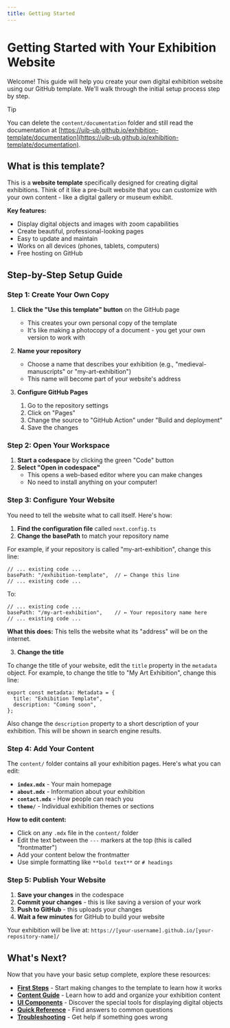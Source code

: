 ```yaml
---
title: Getting Started
---
```


# Getting Started with Your Exhibition Website

Welcome! This guide will help you create your own digital exhibition website using our GitHub template. We'll walk through the initial setup process step by step.

> [!TIP]
>
> You can delete the `content/documentation` folder and still read the documentation at [https://uib-ub.github.io/exhibition-template/documentation](https://uib-ub.github.io/exhibition-template/documentation).

## What is this template?

This is a **website template** specifically designed for creating digital exhibitions. Think of it like a pre-built website that you can customize with your own content - like a digital gallery or museum exhibit.

**Key features:**
- Display digital objects and images with zoom capabilities
- Create beautiful, professional-looking pages
- Easy to update and maintain
- Works on all devices (phones, tablets, computers)
- Free hosting on GitHub

## Step-by-Step Setup Guide

### Step 1: Create Your Own Copy

1. **Click the "Use this template" button** on the GitHub page
   - This creates your own personal copy of the template
   - It's like making a photocopy of a document - you get your own version to work with

2. **Name your repository**
   - Choose a name that describes your exhibition (e.g., "medieval-manuscripts" or "my-art-exhibition")
   - This name will become part of your website's address

3. **Configure GitHub Pages**
    1. Go to the repository settings
    2. Click on "Pages"
    3. Change the source to "GitHub Action" under "Build and deployment"
    4. Save the changes

### Step 2: Open Your Workspace

1. **Start a codespace** by clicking the green "Code" button
2. **Select "Open in codespace"**
   - This opens a web-based editor where you can make changes
   - No need to install anything on your computer!

### Step 3: Configure Your Website

You need to tell the website what to call itself. Here's how:

1. **Find the configuration file** called `next.config.ts`
2. **Change the basePath** to match your repository name

For example, if your repository is called "my-art-exhibition", change this line:

```tsx filename="next.config.ts"
// ... existing code ...
basePath: "/exhibition-template",  // ← Change this line
// ... existing code ...
```

To:

```tsx filename="next.config.ts"
// ... existing code ...
basePath: "/my-art-exhibition",    // ← Your repository name here
// ... existing code ...
```

**What this does:** This tells the website what its "address" will be on the internet.

3. **Change the title**

To change the title of your website, edit the `title` property in the `metadata` object. For example, to change the title to "My Art Exhibition", change this line:

```tsx {2} filename="src/app/layout.tsx"
export const metadata: Metadata = {
  title: "Exhibition Template",
  description: "Coming soon",
};
```

Also change the `description` property to a short description of your exhibition. This will be shown in search engine results.

### Step 4: Add Your Content

The `content/` folder contains all your exhibition pages. Here's what you can edit:

- **`index.mdx`** - Your main homepage
- **`about.mdx`** - Information about your exhibition
- **`contact.mdx`** - How people can reach you
- **`theme/`** - Individual exhibition themes or sections

**How to edit content:**
- Click on any `.mdx` file in the `content/` folder
- Edit the text between the `---` markers at the top (this is called "frontmatter")
- Add your content below the frontmatter
- Use simple formatting like `**bold text**` or `# headings`

### Step 5: Publish Your Website

1. **Save your changes** in the codespace
2. **Commit your changes** - this is like saving a version of your work
3. **Push to GitHub** - this uploads your changes
4. **Wait a few minutes** for GitHub to build your website

Your exhibition will be live at: `https://[your-username].github.io/[your-repository-name]/`

## What's Next?

Now that you have your basic setup complete, explore these resources:

- **[First Steps](./first-steps)** - Start making changes to the template to learn how it works
- **[Content Guide](./content-guide)** - Learn how to add and organize your exhibition content
- **[UI Components](./ui-components)** - Discover the special tools for displaying digital objects
- **[Quick Reference](./quick-reference)** - Find answers to common questions
- **[Troubleshooting](./troubleshooting)** - Get help if something goes wrong
